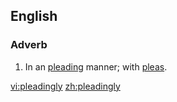 ==English==
===Adverb===
{{en-adv}}
# In an [[pleading]] manner; with [[pleas]].

[[vi:pleadingly]]
[[zh:pleadingly]]
